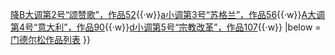 {{Navbox
|name  = 门德尔松交响曲
|titlestyle = background:tan;
|title = [[门德尔松]][[交响曲]]
|list1 = <center>{{nowrap begin}}<small>[[絃樂交響曲 (孟德爾遜)|12首弦乐交响曲]]</small>{{nowrap end}}</center>

{{nowrap begin}}[[第1号交响曲 (门德尔松)|c小调第1号，作品11]]{{·w}}[[第2号交响曲 (门德尔松)|降B大调第2号“颂赞歌”，作品52]]{{·w}}[[第3号交响曲 (门德尔松)|a小调第3号“苏格兰”，作品56]]{{·w}}[[第4号交响曲 (门德尔松)|A大调第4号“意大利”，作品90]]{{·w}}[[第5号交响曲 (门德尔松)|d小调第5号“宗教改革”，作品107]]{{·w}}{{nowrap end}}
|below = [[门德尔松作品列表]]
}}<noinclude>
</noinclude>